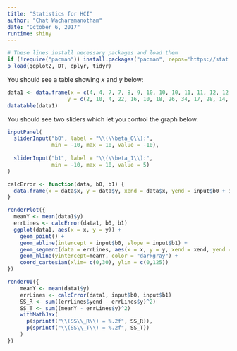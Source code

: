 ```yaml
---
title: "Statistics for HCI"
author: "Chat Wacharamanotham"
date: "October 6, 2017"
runtime: shiny
---
```


```r
# These lines install necessary packages and load them
if (!require("pacman")) install.packages("pacman", repos='https://stat.ethz.ch/CRAN/'); library(pacman)
p_load(ggplot2, DT, dplyr, tidyr)
```

You should see a table showing $x$ and $y$ below:
```r
data1 <- data.frame(x = c(4, 4, 7, 7, 8, 9, 10, 10, 10, 11, 11, 12, 12, 12, 12, 13, 13, 13, 13, 14, 14, 14, 14, 15, 15, 15, 16, 16, 17, 17, 17, 18, 18, 18, 18, 19, 19, 19, 20, 20, 20, 20, 20, 22, 23, 24, 24, 24, 24, 25),
                   y = c(2, 10, 4, 22, 16, 10, 18, 26, 34, 17, 28, 14, 20, 24, 28, 26, 34, 34, 46, 26, 36, 60, 80, 20, 26, 54, 32, 40, 32, 40, 50, 42, 56, 76, 84, 36, 46, 68, 32, 48, 52, 56, 64, 66, 54, 70, 92, 93, 120, 85))
datatable(data1)
```

You should see two sliders which let you control the graph below.
```r
inputPanel(
  sliderInput("b0", label = "\\(\\beta_0\\):",
              min = -10, max = 10, value = -10),
  
  sliderInput("b1", label = "\\(\\beta_1\\):",
              min = -10, max = 10, value = 5)
)

calcError <- function(data, b0, b1) {
  data.frame(x = data$x, y = data$y, xend = data$x, yend = input$b0 + input$b1 * data$x)
}

renderPlot({
  meanY <- mean(data1$y)
  errLines <- calcError(data1, b0, b1)
  ggplot(data1, aes(x = x, y = y)) +
    geom_point() +
    geom_abline(intercept = input$b0, slope = input$b1) +
    geom_segment(data = errLines, aes(x = x, y = y, xend = xend, yend = yend), linetype = "dotted", color = "red") +
    geom_hline(yintercept=meanY, color = "darkgray") +
    coord_cartesian(xlim= c(0,30), ylim = c(0,125))
})

renderUI({ 
    meanY <- mean(data1$y)
    errLines <- calcError(data1, input$b0, input$b1)  
    SS_R <- sum((errLines$yend - errLines$y)^2)
    SS_T <- sum((meanY - errLines$y)^2)
    withMathJax(
      p(sprintf("\\(SS\\_R\\) = %.2f", SS_R)),
      p(sprintf("\\(SS\\_T\\) = %.2f", SS_T))
    )
})
```

